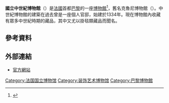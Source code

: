 {{expand|time=2014-11-08T12:55:38+00:00}}
{{Infobox Museum
|name = 國立中世紀博物館
|image = Hotel de cluny entrance.jpg
|caption = 中世紀博物館入口
|imagesize = 225
|pushpin_map = Paris
|latitude = 48.860339
|longitude = 2.337599
|established = 1844年3月17日
|dissolved =
|location = 法國巴黎75005保羅-潘勒韋街6號
|type = 中世紀手稿文物收藏、掛毯、宗教聖物
|visitors = 約30萬（2013年）
|director = 
|curator = 
|publictransit = [[File:Paris_Tram_10.svg|16x16px]] [[巴黎地鐵10號線|巴黎地鐵10號線]]克呂尼-索邦站
|website = [http://www.musee-moyenage.fr/ musee-moyenage.fr]
}}

'''國立中世紀博物館'''（{{lang-fr|Musée national du Moyen Âge}}）是[[法國|法國]]首都[[巴黎|巴黎]]的一座[[博物館|博物館]]<ref>{{Cite web |url=http://www.musee-moyenage.fr/visiter/informations-pratiques.html |title=INFORMATIONS PRATIQUES |accessdate=2014-11-08 |archive-date=2020-10-25 |archive-url=https://web.archive.org/web/20201025193439/https://www.musee-moyenage.fr/visiter/informations-pratiques.html |dead-url=no }}</ref>，舊名克魯尼博物館（{{lang-fr|Musée de Cluny}}）。中世紀博物館的建築在過去曾是一座個人官邸，始建於1334年。現在博物館內收藏有眾多中世紀時期的藏品，其中又尤以掛毯類藏品而聞名。

== 參考資料 ==
<references/>

== 外部連結 ==
{{commons category|Hôtel de Cluny}}
{{commons category|Musée national du Moyen Âge}}
*[http://www.musee-moyenage.fr/ 官方網站]{{Wayback|url=http://www.musee-moyenage.fr/ |date=20110219114242 }}

{{巴黎名胜}}

[[Category:法国国立博物馆|Category:法国国立博物馆]]
[[Category:装饰艺术博物馆|Category:装饰艺术博物馆]]
[[Category:巴黎博物館|Category:巴黎博物館]]